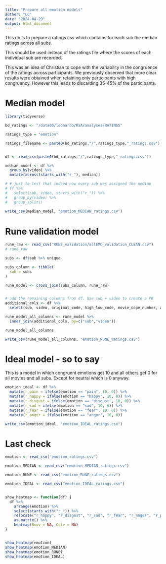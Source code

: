 ```yaml
---
title: "Prepare all emotion models"
author: "LC"
date: "2024-04-29"
output: html_document
---
```


This nb is to prepare a ratings csv which contains for each sub the median ratings across
all subs.

This should be used instead of the ratings file where the scores of each individual sub are recorded.

This was an idea of Christian to cope with the variability in the congruence of the ratings across participants. We previously observed that more clear results were obtained when retaining only participants with high congruency. However this leads to discarding 35-45% of the participants.


# Median model

```r
library(tidyverse)

bd_ratings <- "/data00/leonardo/RSA/analyses/RATINGS"

ratings_type = "emotion"

ratings_filename <- paste0(bd_ratings,"/",ratings_type,"_ratings.csv")


df <- read_csv(paste0(bd_ratings,"/",ratings_type,"_ratings.csv"))

median_model <- df %>%
  group_by(video) %>%
  mutate(across(starts_with("r_"), median))

# # just to test that indeed now every sub was assigned the median
# ff %>%
#   select(sub, video, starts_with("r_")) %>%
#   group_by(video) %>%
#   group_split()
  
write_csv(median_model, "emotion_MEDIAN_ratings.csv")

```


# Rune validation model
```r

rune_raw <- read_csv("RUNE_validation/allEMO_validation_CLEAN.csv")
# rune_raw

subs <- df$sub %>% unique

subs_column <- tibble(
  sub = subs
)

rune_model <- cross_join(subs_column, rune_raw)


# add the remaining columns from df. Use sub + video to create a PK
additional_cols <- df %>% 
  select(sub, video, original_code, high_low_code, movie_cope_number, actor)

rune_model_all_columns <- rune_model %>% 
  inner_join(additional_cols, by=c("sub","video"))

rune_model_all_columns

write_csv(rune_model_all_columns, "emotion_RUNE_ratings.csv")

```

# Ideal model - so to say
This is a model in which congruent emotions get 10 and all others get 0 for
all movies and all subs. Except for neutral which is 0 anyway.

```r

emotion_ideal <- df %>%
  mutate(r_pain = ifelse(emotion == "pain", 10, 0)) %>% 
  mutate(r_happy = ifelse(emotion == "happy", 10, 0)) %>%
  mutate(r_disgust = ifelse(emotion == "disgust", 10, 0)) %>% 
  mutate(r_sad = ifelse(emotion == "sad", 10, 0)) %>% 
  mutate(r_fear = ifelse(emotion == "fear", 10, 0)) %>% 
  mutate(r_anger = ifelse(emotion == "anger", 10, 0))

write_csv(emotion_ideal, "emotion_IDEAL_ratings.csv")

```



# Last check
```r

emotion <- read_csv("emotion_ratings.csv")

emotion_MEDIAN <- read_csv("emotion_MEDIAN_ratings.csv")

emotion_RUNE <- read_csv("emotion_RUNE_ratings.csv")

emotion_IDEAL <- read_csv("emotion_IDEAL_ratings.csv")


show_heatmap <- function(df) {
  df %>% 
    arrange(emotion) %>%
    select(starts_with("r_")) %>%
    relocate("r_happy", "r_disgust", "r_sad", "r_fear", "r_anger", "r_pain") %>%
    as.matrix() %>% 
    heatmap(Rowv = NA, Colv = NA)
}


show_heatmap(emotion)
show_heatmap(emotion_MEDIAN)
show_heatmap(emotion_RUNE)
show_heatmap(emotion_IDEAL)

```















